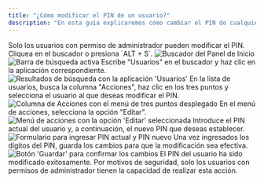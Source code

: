 ```yaml
---
title: "¿Cómo modificar el PIN de un usuario?"
description: "En esta guía explicaremos cómo cambiar el PIN de cualquier usuario."
---
```



<Note>
Solo los usuarios con permiso de administrador pueden modificar el PIN.
</Note>

<Steps>
<Step title="Abrir el buscador del Panel de Inicio.">
  Cliquea en el buscador o presiona `ALT + S`.
  <Frame>
    <img src="https://ayuda.pxsol.com/hubfs/image-png-Apr-01-2021-12-43-35-99-PM.png" alt="Buscador del Panel de Inicio" />
  </Frame>
  <Frame>
    <img src="https://ayuda.pxsol.com/hubfs/image-png-Apr-01-2021-12-42-44-95-PM.png" alt="Barra de búsqueda activa" />
  </Frame>
</Step>

<Step title="Buscar y seleccionar 'Usuarios'.">
  Escribe "Usuarios" en el buscador y haz clic en la aplicación correspondiente.
  <Frame>
    <img src="https://ayuda.pxsol.com/hubfs/image-png-Apr-04-2021-09-57-25-29-PM.png" alt="Resultados de búsqueda con la aplicación 'Usuarios'" />
  </Frame>
</Step>

<Step title="Seleccionar al usuario y acceder a las acciones.">
  En la lista de usuarios, busca la columna "Acciones", haz clic en los tres puntos y selecciona el usuario al que deseas modificar el PIN.
  <Frame>
    <img src="https://ayuda.pxsol.com/hubfs/image-25.png" alt="Columna de Acciones con el menú de tres puntos desplegado" />
  </Frame>
</Step>

<Step title="Elegir la opción 'Editar'.">
  En el menú de acciones, selecciona la opción "Editar".
  <Frame>
    <img src="https://ayuda.pxsol.com/hubfs/image-26.png" alt="Menú de acciones con la opción 'Editar' seleccionada" />
  </Frame>
</Step>

<Step title="Ingresar los datos del PIN.">
  Introduce el PIN actual del usuario y, a continuación, el nuevo PIN que deseas establecer.
  <Frame>
    <img src="https://cdn2.hubspot.net/hubfs/7398646/image-36.png" alt="Formulario para ingresar PIN actual y PIN nuevo" />
  </Frame>
</Step>

<Step title="Guardar los cambios.">
  Una vez ingresados los dígitos del PIN, guarda los cambios para que la modificación sea efectiva.
  <Frame>
    <img src="https://cdn2.hubspot.net/hubfs/7398646/image-37.png" alt="Botón 'Guardar' para confirmar los cambios" />
  </Frame>
  <Check>
  El PIN del usuario ha sido modificado exitosamente.
  </Check>
</Step>
</Steps>

<Info>
Por motivos de seguridad, solo los usuarios con permisos de administrador tienen la capacidad de realizar esta acción.
</Info>
